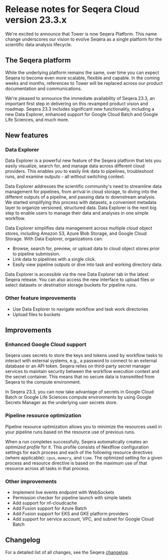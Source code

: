 # Release notes for Seqera Cloud version 23.3.x

We're excited to announce that Tower is now Seqera Platform. This name change underscores our vision to evolve Seqera as a single platform for the scientific data analysis lifecycle. 

## The Seqera platform

While the underlying platform remains the same, over time you can expect Seqera to become even more scalable, flexible and capable. In the coming weeks and months, references to Tower will be replaced across our product documentation and communications. 

We're pleased to announce the immediate availability of Seqera 23.3, an important first step in delivering on this revamped product vision and roadmap. Seqera 23.3 includes significant new functionality, including a new Data Explorer, enhanced support for Google Cloud Batch and Google Life Sciences, and much more.

## New features

### Data Explorer

Data Explorer is a powerful new feature of the Seqera platform that lets you easily visualize, search for, and manage data across different cloud providers. This enables you to easily link data to pipelines, troubleshoot runs, and examine outputs - all without switching context.

Data Explorer addresses the scientific community's need to streamline data management for pipelines, from arrival in cloud storage, to diving into the different outputs of a pipeline, and passing data to downstream analysis.  We started simplifying this process with datasets, a convenient metadata layer to organize versioned, structured data. Data Explorer is the next big step to enable users to manage their data and analyses in one simple workflow.

Data Explorer simplifies data management across multiple cloud object stores, including Amazon S3, Azure Blob Storage, and Google Cloud Storage. With Data Explorer, organizations can:

- Browse, search for, preview, or upload data to cloud object stores prior to pipeline submission.
- Link data to pipelines with a single click.
- Easily view pipeline outputs or dive into task and working directory data.

Data Explorer is accessible via the new Data Explorer tab in the latest Seqera release. You can also access the new interface to upload files or select datasets or destination storage buckets for pipeline runs.

### Other feature improvements

- Use Data Explorer to navigate workflow and task work directories
- Upload files to buckets

## Improvements

### Enhanced Google Cloud support

Seqera uses secrets to store the keys and tokens used by workflow tasks to interact with external systems, e.g., a password to connect to an external database or an API token. Seqera relies on third-party secret manager services to maintain security between the workflow execution context and the secret container. This means that no secure data is transmitted from Seqera to the compute environment.

In Seqera 23.3, you can now take advantage of secrets in Google Cloud Batch or Google Life Sciences compute environments by using Google Secrets Manager as the underlying user secrets store.

### Pipeline resource optimization

Pipeline resource optimization allows you to minimize the resources used in your pipeline runs based on the resource use of previous runs.

When a run completes successfully, Seqera automatically creates an _optimized profile_ for it. This profile consists of Nextflow configuration settings for each process and each of the following resource directives (where applicable): `cpus`, `memory`, and `time`. The optimized setting for a given process and resource directive is based on the maximum use of that resource across all tasks in that process.

### Other improvements

- Implement live events endpoint with WebSockets
- Permission checker for pipeline launch with simple labels
- Add support for nf-cloudcache
- Add Fusion support for Azure Batch
- Add Fusion support for EKS and GKE platform providers
- Add support for service account, VPC, and subnet for Google Cloud Batch
    
## Changelog

For a detailed list of all changes, see the Seqera [changelog](./changelog.mdx).


